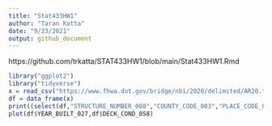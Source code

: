 ```yaml
---
title: "Stat433HW1"
author: "Taran Katta"
date: "9/23/2021"
output: github_document
---
```

https://github.com/trkatta/STAT433HW1/blob/main/Stat433HW1.Rmd
```r
library("ggplot2")
library("tidyverse")
x = read_csv("https://www.fhwa.dot.gov/bridge/nbi/2020/delimited/AR20.txt")
df = data_frame(x)
print((select(df,"STRUCTURE_NUMBER_008","COUNTY_CODE_003","PLACE_CODE_004","YEAR_BUILT_027","STATE_CODE_001","DECK_COND_058","SUPERSTRUCTURE_COND_059","SUBSTRUCTURE_COND_060","CHANNEL_COND_061","CULVERT_COND_062","FEATURES_DESC_006A","RAILINGS_036A")))
plot(df$YEAR_BUILT_027,df$DECK_COND_058)
```


